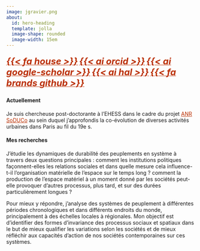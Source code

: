 ```yaml
---
image: jgravier.png
about:
  id: hero-heading
  template: jolla
  image-shape: rounded
  image-width: 15em
---
```


::: {#hero-heading}
##### <a href="https://geographie-cites.cnrs.fr/membres/julie-gravier/" style="color:#BA2E00;"> <font size="+2">{{< fa house >}}</font></a> <a href="https://orcid.org/0000-0003-0449-6499" style="color:#BA2E00;"> <font size="+2">{{< ai orcid >}}</font></a> <a href="https://scholar.google.fr/citations?user=_3L9a68AAAAJ&hl=fr" style="color:#BA2E00;"> <font size="+2">{{< ai google-scholar >}}</font></a> <a href="https://cv.hal.science/julie-gravier" style="color:#BA2E00;"> <font size="+2">{{< ai hal >}}</font></a> <a href="https://github.com/JGravier" style="color:#BA2E00;"> <font size="+2">{{< fa brands github >}}</font></a> {.centering}

#### Actuellement
Je suis chercheuse post-doctorante à l'EHESS dans le cadre du projet <a href="https://soduco.geohistoricaldata.org/" target="_blank" style="color:#BA2E00;">ANR SoDUCo</a> au sein duquel j’approfondis la co-évolution de diverses activités urbaines dans Paris au fil du 19e s.

#### Mes recherches
J’étudie les dynamiques de durabilité des peuplements en système à travers deux questions principales : comment les institutions politiques façonnent-elles les relations sociales et dans quelle mesure cela influence-t-il l’organisation matérielle de l’espace sur le temps long ? comment la production de l'espace matériel à un moment donné par les sociétés peut-elle provoquer d'autres processus, plus tard, et sur des durées particulièrement longues ?

Pour mieux y répondre, j’analyse des systèmes de peuplement à différentes périodes chronologiques et dans différents endroits du monde, principalement à des échelles locales à régionales. Mon objectif est d'identifier des formes d'invariance des processus sociaux et spatiaux dans le but de mieux qualifier les variations selon les sociétés et de mieux réfléchir aux capacités d'action de nos sociétés contemporaines sur ces systèmes.
:::
